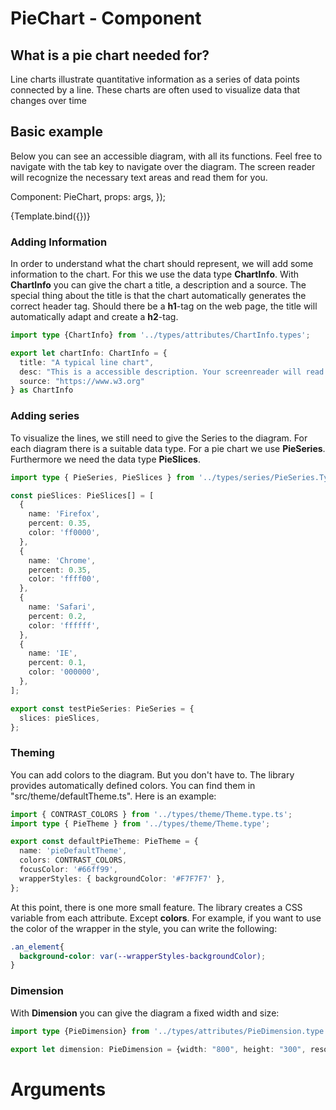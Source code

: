 

<Meta title="MDX/PieChart" component={PieChart} />

# PieChart - Component

## What is a pie chart needed for?

Line charts illustrate quantitative information as a series of data points connected by a line. 
These charts are often used to visualize data that changes over time

## Basic example

Below you can see an accessible diagram, with all its functions. Feel free to navigate with the 
tab key to navigate over the diagram. The screen reader will recognize 
the necessary text areas and read them for you.


  Component: PieChart,
  props: args,
});

<Canvas>
  <Story 
    name="Basic example"
    args={{
      chartInfo: {
        title: "Browser market share",
        desc: "This is a accessible description. Your screenreader will read it for you.",
        source: "https://www.w3.org"
      },
      series: testPieSeries,
    }}>
    {Template.bind({})}
  </Story>
</Canvas>

### Adding Information

In order to understand what the chart should represent, we will add some information to the chart. 
For this we use the data type **ChartInfo**. With **ChartInfo** you can give the chart a title, 
a description and a source. The special thing about the title is that the chart automatically generates the correct header tag.
Should there be a **h1**-tag on the web page, 
the title will automatically adapt and create a **h2**-tag.

```ts
import type {ChartInfo} from '../types/attributes/ChartInfo.types';

export let chartInfo: ChartInfo = {
  title: "A typical line chart",
  desc: "This is a accessible description. Your screenreader will read it for you.",
  source: "https://www.w3.org"
} as ChartInfo
```
### Adding series

To visualize the lines, we still need to give the Series to the diagram. For each diagram there is a suitable
data type. For a pie chart we use **PieSeries**. Furthermore we need 
the data type **PieSlices**.

```ts
import type { PieSeries, PieSlices } from '../types/series/PieSeries.Type';

const pieSlices: PieSlices[] = [
  {
    name: 'Firefox',
    percent: 0.35,
    color: 'ff0000',
  },
  {
    name: 'Chrome',
    percent: 0.35,
    color: 'ffff00',
  },
  {
    name: 'Safari',
    percent: 0.2,
    color: 'ffffff',
  },
  {
    name: 'IE',
    percent: 0.1,
    color: '000000',
  },
];

export const testPieSeries: PieSeries = {
  slices: pieSlices,
};

```
### Theming

You can add colors to the diagram. But you don't have to. The library provides automatically defined colors.
You can find them in "src/theme/defaultTheme.ts". Here is an example:

```ts
import { CONTRAST_COLORS } from '../types/theme/Theme.type.ts';
import type { PieTheme } from '../types/theme/Theme.type';

export const defaultPieTheme: PieTheme = {
  name: 'pieDefaultTheme',
  colors: CONTRAST_COLORS,
  focusColor: '#66ff99',
  wrapperStyles: { backgroundColor: '#F7F7F7' },
};
```
At this point, there is one more small feature. The library creates a CSS variable from each attribute.
Except **colors**. For example, if you want to use the color of the wrapper in the style, 
you can write the following:

```css
.an_element{
  background-color: var(--wrapperStyles-backgroundColor);
}
```

### Dimension

With **Dimension** you can give the diagram a fixed width and size:
```ts
import type {PieDimension} from '../types/attributes/PieDimension.type';

export let dimension: PieDimension = {width: "800", height: "300", resolution:800, zoom:1.2} as PieDimension;
```

# Arguments

<ArgsTable of={PieChart} />
